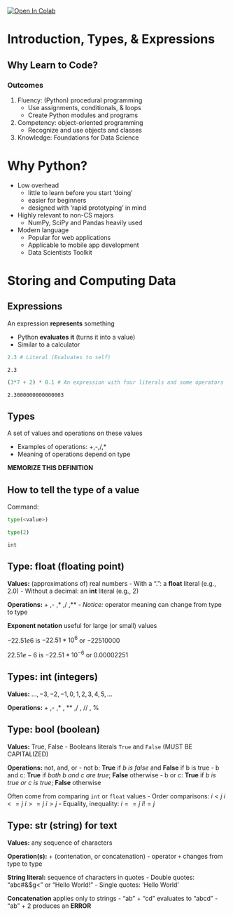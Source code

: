 <a href="https://colab.research.google.com/github/SoIllEconomist/ds4b/blob/master/python_ds4b/python_basics/course_restart/introduction_to_programming.ipynb" target="_parent"><img src="https://colab.research.google.com/assets/colab-badge.svg" alt="Open In Colab"/></a>

# Introduction, Types, & Expressions


## Why Learn to Code?
### Outcomes
1. Fluency: (Python) procedural programming
    - Use assignments, conditionals, & loops
    - Create Python modules and programs

2. Competency: object-oriented programming
    - Recognize and use objects and classes
    
3. Knowledge: Foundations for Data Science

# Why Python?
- Low overhead
    - little to learn before you start 'doing'
    - easier for beginners
    - designed with 'rapid prototyping' in mind
- Highly relevant to non-CS majors
    - NumPy, SciPy and Pandas heavily used
- Modern language
    - Popular for web applications
    - Applicable to mobile app development
    - Data Scientists Toolkit

# Storing and Computing Data

## Expressions
An expression **represents** something
    
- Python **evaluates it** (turns it into a value)
- Similar to a calculator


```python
2.3 # Literal (Evaluates to self)
```




    2.3




```python
(3*7 + 2) * 0.1 # An expression with four literals and some operators
```




    2.3000000000000003



## Types
A set of values and operations on these values
    
- Examples of operations: +,-,/,*
- Meaning of operations depend on type
    
**MEMORIZE THIS DEFINITION**

## How to tell the type of a value

Command:
```python
type(<value>)
```


```python
type(2)
```




    int



## Type: float (floating point)

**Values:** (approximations of) real numbers
- With a ".": a **float** literal (e.g., 2.0)
- Without a decimal: an **int** literal (e.g., 2)
    
**Operations:** + ,- ,\* ,/ ,\*\*
- *Notice:* operator meaning can change from type to type

**Exponent notation** useful for large (or small) values

$-22.51e6$ is $-22.51 * 10^6$ or $-22510000$

$22.51e-6$ is $-22.51 * 10^{-6}$ or $0.00002251$

## Types: int (integers)

**Values:** $\dots , -3, -2, -1, 0, 1, 2, 3, 4, 5, \dots$

**Operations:** + ,- ,\* , \*\* ,/ , // , %


## Type: bool (boolean)

**Values:** True, False
- Booleans literals `True` and `False` (MUST BE CAPITALIZED)
    
**Operations:** not, and, or
- not b: **True** if *b is false* and **False** if b is true
- b and c: **True** if *both b and c are true*; **False** otherwise
- b or c: **True** if *b is true or c is true*; **False** otherwise

Often come from comparing `int` or `float` values
- Order comparisons: $i<j$ $i<=j$ $i>=j$ $i>j$
- Equality, inequality: $i == j$ $i!=j$

## Type: str (string) for text

**Values:** any sequence of characters

**Operation(s):** + (contenation, or concatenation)
- operator `+` changes from type to type
    
**String literal:** sequence of characters in quotes
- Double quotes: "abc#&$g<" or "Hello World!"
- Single quotes: 'Hello World'

**Concatenation** applies only to strings
- "ab"  + "cd" evaluates to "abcd"
- "ab" + 2 produces an **ERROR**
